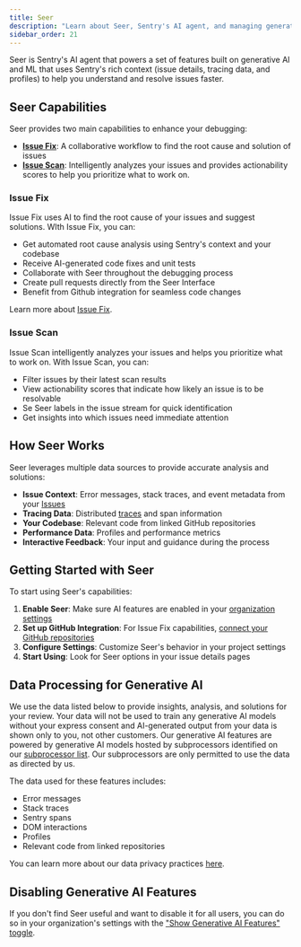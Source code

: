 ```yaml
---
title: Seer
description: "Learn about Seer, Sentry's AI agent, and managing generative AI features."
sidebar_order: 21
---
```


Seer is Sentry's AI agent that powers a set of features built on generative AI and ML that uses Sentry's rich context (issue details, tracing data, and profiles) to help you understand and resolve issues faster. 

## Seer Capabilities

Seer provides two main capabilities to enhance your debugging:

- [**Issue Fix**](#issue-fix): A collaborative workflow to find the root cause and solution of issues
- [**Issue Scan**](#issue-summary): Intelligently analyzes your issues and provides actionability scores to help you prioritize what to work on.


### Issue Fix

Issue Fix uses AI to find the root cause of your issues and suggest solutions. WIth Issue Fix, you can:

- Get automated root cause analysis using Sentry's context and your codebase
- Receive AI-generated code fixes and unit tests
- Collaborate with Seer throughout the debugging process
- Create pull requests directly from the Seer Interface
- Benefit from Github integration for seamless code changes

Learn more about [Issue Fix](./issue-fix/).

### Issue Scan

Issue Scan intelligently analyzes your issues and helps you prioritize what to work on. With Issue Scan, you can:

- Filter issues by their latest scan results
- View actionability scores that indicate how likely an issue is to be resolvable 
- Se Seer labels in the issue stream for quick identification
- Get insights into which issues need immediate attention

## How Seer Works

Seer leverages multiple data sources to provide accurate analysis and solutions:

- **Issue Context**: Error messages, stack traces, and event metadata from your [Issues]()
- **Tracing Data**: Distributed [traces]() and span information
- **Your Codebase**: Relevant code from linked GitHub repositories
- **Performance Data**: Profiles and performance metrics
- **Interactive Feedback**: Your input and guidance during the process

## Getting Started with Seer

To start using Seer's capabilities:

1. **Enable Seer**: Make sure AI features are enabled in your [organization settings](https://sentry.io/orgredirect/organizations/:orgslug/settings/#hideAiFeatures)
2. **Set up GitHub Integration**: For Issue Fix capabilities, [connect your GitHub repositories](/organization/integrations/source-code-mgmt/github/)
3. **Configure Settings**: Customize Seer's behavior in your project settings
4. **Start Using**: Look for Seer options in your issue details pages

## Data Processing for Generative AI

We use the data listed below to provide insights, analysis, and solutions for your review. Your data will not be used to train any generative AI models without your express consent and AI-generated output from your data is shown only to you, not other customers. Our generative AI features are powered by generative AI models hosted by subprocessors identified on our [subprocessor list](https://sentry.io/legal/subprocessors/). Our subprocessors are only permitted to use the data as directed by us.

The data used for these features includes:
- Error messages
- Stack traces
- Sentry spans
- DOM interactions
- Profiles
- Relevant code from linked repositories

You can learn more about our data privacy practices [here](/security-legal-pii/security/ai-ml-policy/#use-of-identifying-data-for-generative-ai-features).

## Disabling Generative AI Features

If you don't find Seer useful and want to disable it for all users, you can do so in your organization's settings with the ["Show Generative AI Features" toggle](https://sentry.io/orgredirect/organizations/:orgslug/settings/#hideAiFeatures).
